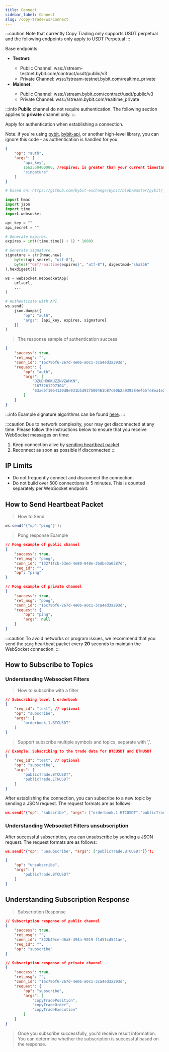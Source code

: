 ```yaml
---
title: Connect
sidebar_label: Connect
slug: /copy-trade/ws/connect
---
```


:::caution
Note that currently Copy Trading only supports USDT perpetual and the following endpoints only apply to USDT Perpetual
:::

Base endpoints:
<ul>
  <li><b>Testnet</b>:</li>
  <ul>
    <li>Public Channel: <span id="testnet_address">wss://stream-testnet.bybit.com/contract/usdt/public/v3</span></li>
    <li>Private Channel: <span id="testnet_private_address">wss://stream-testnet.bybit.com/realtime_private</span></li>
  </ul>
  <li><b>Mainnet</b>:</li>
  <ul>
    <li>Public Channel: <span id="mainnet_address">wss://stream.bybit.com/contract/usdt/public/v3</span></li>
    <li>Private Channel: <span id="mainnet_private_address">wss://stream.bybit.com/realtime_private</span></li>
  </ul>
</ul>

:::info
<b>Public</b> channel do not require authentication. The following section applies to <b>private</b> channel only.
:::

<p>Apply for authentication when establishing a connection.</p>
<p>Note: if you're using <a href="https://github.com/bybit-exchange/pybit">pybit</a>, <a href="https://www.npmjs.com/package/bybit-api">bybit-api</a>, or another high-level library, you can ignore this code - as authentication is handled for you.</p>

```json
{
    "op": "auth",
    "args": [
        "api_key",
        1662350400000, //expires; is greater than your current timestamp
        "singature"
    ]
}
```

```python
# based on: https://github.com/bybit-exchange/pybit/blob/master/pybit/_http_manager.py

import hmac
import json
import time
import websocket

api_key = ""
api_secret = ""

# Generate expires.
expires = int((time.time() + 1) * 1000)

# Generate signature.
signature = str(hmac.new(
    bytes(api_secret, "utf-8"),
    bytes(f"GET/realtime{expires}", "utf-8"), digestmod="sha256"
).hexdigest())

ws = websocket.WebSocketApp(
    url=url,
    ...
)

# Authenticate with API.
ws.send(
    json.dumps({
        "op": "auth",
        "args": [api_key, expires, signature]
    })
)
```

> The response sample of authentication success

```json
{
    "success": true,
    "ret_msg": "",
    "conn_id": "16c79bf6-267d-4e06-a0c1-3ca4ed3a293d",
    "request": {
        "op": "auth",
        "args": [
            "OZUDHROKUZZNVZWHKN",
            "1673261297304",
            "63ae5f1064130d8e931b5d937500461b87c00b2a939284e455fe8ea1e27387f6"
        ]
    }
}
```

:::info
Example signature algorithms can be found <a href="https://github.com/bybit-exchange/api-usage-examples">here</a>.
:::

:::caution
Due to network complexity, your may get disconnected at any time. Please follow the instructions below to ensure that you receive WebSocket messages on time:
1. Keep connection alive by <a href="#t-heartbeat">sending heartbeat packet</a>
2. Reconnect as soon as possible if disconnected
:::

## IP Limits
* Do not frequently connect and disconnect the connection.
* Do not build over 500 connections in 5 minutes. This is counted separately per WebSocket endpoint.

## How to Send Heartbeat Packet

> How to Send

```javascript
ws.send('{"op":"ping"}');
```

> Pong response Example

```json
// Pong example of public channel
{
    "success": true,
    "ret_msg": "pong",
    "conn_id": "13271fcb-53ed-4e80-948e-2bdbe3a6587d",
    "req_id": "",
    "op": "ping"
}
```

```json
// Pong example of private channel
{
    "success": true,
    "ret_msg": "pong",
    "conn_id": "16c79bf6-267d-4e06-a0c1-3ca4ed3a293d",
    "request": {
        "op": "ping",
        "args": null
    }
}
```

:::caution
To avoid networks or program issues, we recommend that you send the <code>ping</code> heartbeat packet every <b>20</b> seconds to maintain the WebSocket connection.
:::

## How to Subscribe to Topics
### Understanding Websocket Filters

> How to subscribe with a filter

```json
// Subscribing level 1 orderbook
{
    "req_id": "test", // optional
    "op": "subscribe",
    "args": [
        "orderbook.1.BTCUSDT"
    ]
}
```
> Support subscribe multiple symbols and topics, separate with ','.

```json
// Example: Subscribing to the trade data for BTCUSDT and ETHUSDT
{
    "req_id": "test", // optional
    "op": "subscribe",
    "args": [
        "publicTrade.BTCUSDT",
        "publicTrade.ETHUSDT"
    ]
}
```

<p>After establishing the connection, you can subscribe to a new topic by sending a JSON request. The request formats are as follows:</p>

```json
ws.send('{"op": "subscribe", "args": ["orderbook.1.BTCUSDT","publicTrade.BTCUSDT","orderbook.1.ETHUSDT]}')
```

### Understanding Websocket Filters unsubscription

<p>After successful subscription, you can unsubscribe by sending a JSON request. The request formats are as follows:</p>

```json
ws.send('{"op": "unsubscribe", "args": ["publicTrade.BTCUSDT"]}');
```

```json
{
    "op": "unsubscribe",
    "args": [
        "publicTrade.BTCUSDT"
    ]
}
```

## Understanding Subscription Response

> Subscription Response

```json
// Subscription response of public channel
{
    "success": true,
    "ret_msg": "",
    "conn_id": "322b49ce-d6a5-494a-9019-f1d51cd541ae",
    "req_id": "",
    "op": "subscribe"
}
```

```json
// Subscription response of private channel
{
    "success": true,
    "ret_msg": "",
    "conn_id": "16c79bf6-267d-4e06-a0c1-3ca4ed3a293d",
    "request": {
        "op": "subscribe",
        "args": [
            "copyTradePosition",
            "copyTradeOrder",
            "copyTradeExecution"
        ]
    }
}
```

> Once you subscribe successfully, you'd receive result information. You can determine whether the subscription is successful based on the response.
